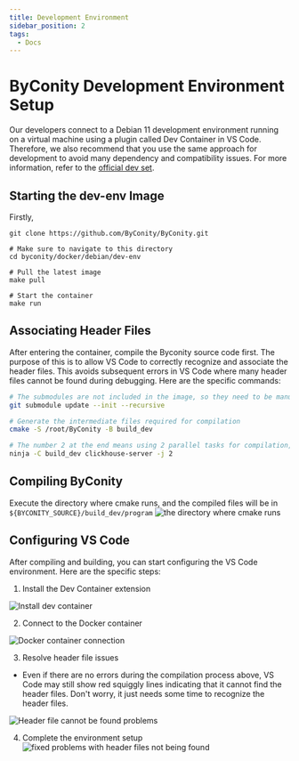 ```yaml
---
title: Development Environment
sidebar_position: 2
tags:
  - Docs
---
```



# ByConity Development Environment Setup

Our developers connect to a Debian 11 development environment running on a virtual machine using a plugin called Dev Container in VS Code. Therefore, we also recommend that you use the same approach for development to avoid many dependency and compatibility issues. For more information, refer to the [official dev set](https://github.com/ByConity/ByConity/blob/master/docker/debian/dev-env/README.md).

## Starting the dev-env Image

Firstly,

```shell
git clone https://github.com/ByConity/ByConity.git

# Make sure to navigate to this directory
cd byconity/docker/debian/dev-env

# Pull the latest image
make pull

# Start the container
make run
```

## Associating Header Files

After entering the container, compile the Byconity source code first. The purpose of this is to allow VS Code to correctly recognize and associate the header files. This avoids subsequent errors in VS Code where many header files cannot be found during debugging. Here are the specific commands:

```bash
# The submodules are not included in the image, so they need to be manually downloaded to your computer. Ensure a smooth network connection and wait patiently. This command is executed in the root directory of the container, which is the directory you are in when you first enter, no need to switch directories.
git submodule update --init --recursive

# Generate the intermediate files required for compilation
cmake -S /root/ByConity -B build_dev

# The number 2 at the end means using 2 parallel tasks for compilation, which needs to be adjusted based on your machine resources. It is recommended to use memory size divided by 4, e.g., for 8GB memory, use 2 parallel tasks for compilation.
ninja -C build_dev clickhouse-server -j 2
```

## Compiling ByConity

Execute the directory where cmake runs, and the compiled files will be in `${BYCONITY_SOURCE}/build_dev/program`
![the directory where cmake runs](<./assets/the directory where cmake runs.jpg>)

## Configuring VS Code

After compiling and building, you can start configuring the VS Code environment. Here are the specific steps:

1. Install the Dev Container extension

![Install dev container](<./assets/Install dev container.jpg>)

2. Connect to the Docker container

![Docker container connection](<./assets/Open the development container in vscode.jpg>)

3. Resolve header file issues

- Even if there are no errors during the compilation process above, VS Code may still show red squiggly lines indicating that it cannot find the header files. Don't worry, it just needs some time to recognize the header files.

![Header file cannot be found problems](<./assets/Header file cannot be found problems.jpg>)

4. Complete the environment setup
![fixed problems with header files not being found](<./assets/fixed problems with header files not being found.jpg>)

